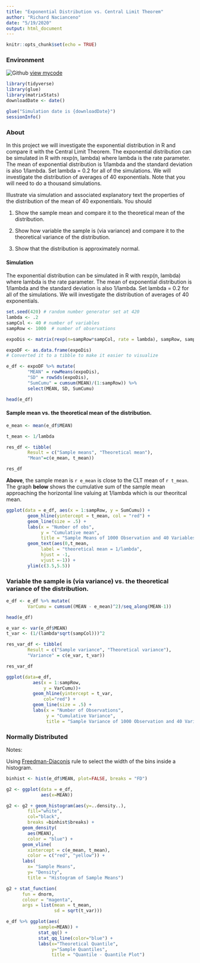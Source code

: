 ```yaml
---
title: "Exponential Distribution vs. Central Limit Theorem"
author: "Richard Nacianceno"
date: "5/19/2020"
output: html_document
---
```


```r
knitr::opts_chunk$set(echo = TRUE)
```

### Environment

![Github](./Octocat.png) [view mycode](https://github.com/ranalytica/CentralLimitTheorem){target="_blank"}
```r
library(tidyverse)
library(glue)
library(matrixStats)
downloadDate <- date()

glue("Simulation date is {downloadDate}")
sessionInfo()
```

### About

In this project we will investigate the exponential distribution in R and compare it with the Central Limit Theorem. The exponential distribution can be simulated in R with rexp(n, lambda) where lambda is the rate parameter. The mean of exponential distribution is 1/lambda and the standard deviation is also 1/lambda. Set lambda = 0.2 for all of the simulations. We will investigate the distribution of averages of 40 exponentials. Note that you will need to do a thousand simulations. 

Illustrate via simulation and associated explanatory text the properties of the distribution of the mean of 40 exponentials. You should

1. Show the sample mean and compare it to the theoretical mean of the distribution.

2. Show how variable the sample is (via variance) and compare it to the theoretical variance of the distribution.

3. Show that the distribution is approximately normal.

#### Simulation

The exponential distribution can be simulated in R with rexp(n, lambda) where lambda is the rate parameter. The mean of exponential distribution is 1/lambda and the standard deviation is also 1/lambda. Set lambda = 0.2 for all of the simulations. We will investigate the distribution of averages of 40 exponentials.

```r
set.seed(420) # random number generator set at 420
lambda <- .2 
sampCol <- 40 # number of variables
sampRow <- 1000  # number of observations

expoDis <- matrix(rexp(n=sampRow*sampCol, rate = lambda), sampRow, sampCol)

expoDF <- as.data.frame(expoDis)
# Converted it to a tibble to make it easier to visualize

e_df <- expoDF %>% mutate(
        "MEAN" = rowMeans(expoDis), 
        "SD" = rowSds(expoDis), 
        "SumCumu" = cumsum(MEAN)/(1:sampRow)) %>% 
        select(MEAN, SD, SumCumu)

head(e_df)
```

#### Sample mean vs. the theoretical mean of the distribution.

```r
e_mean <- mean(e_df$MEAN)

t_mean <- 1/lambda

res_df <- tibble(
        Result = c("Sample means", "Theoretical mean"),
        "Mean"=c(e_mean, t_mean))

res_df
```

**Above**, the sample mean is `r e_mean` is close to the CLT mean of `r t_mean`. The graph **below** shows the cumulative sum of the sample mean approaching the horizontal line valuing at 1/lambda which is our theoritcal mean.  

```r
ggplot(data = e_df, aes(x = 1:sampRow, y = SumCumu)) + 
        geom_hline(yintercept = t_mean, col = "red") +
        geom_line(size = .5) + 
        labs(x = "Number of obs", 
             y = "Cumulative mean", 
             title = "Sample Means of 1000 Observation and 40 Variables") +
        geom_text(aes(0,t_mean,
             label = "theoretical mean = 1/lambda", 
             hjust = -1, 
             vjust =-1)) + 
        ylim(c(3.5,5.5))

```

### Variable the sample is (via variance) vs. the theoretical variance of the distribution.

```r
e_df <- e_df %>% mutate(
        VarCumu = cumsum((MEAN - e_mean)^2)/seq_along(MEAN-1))

head(e_df)
```


```r
e_var <- var(e_df$MEAN)
t_var <- (1/(lambda*sqrt(sampCol)))^2

res_var_df <- tibble(
        Result = c("Sample variance", "Theoretical variance"), 
        "Variance" = c(e_var, t_var))

res_var_df
```


```r
ggplot(data=e_df, 
          aes(x = 1:sampRow, 
              y = VarCumu))+ 
          geom_hline(yintercept = t_var, 
              col="red") + 
          geom_line(size = .5) + 
          labs(x = "Number of Observations", 
               y = "Cumulative Variance", 
               title = "Sample Variance of 1000 Observation and 40 Variables")
```

### Normally Distributed

Notes:

Using [Freedman-Diaconis](https://en.wikipedia.org/wiki/Freedman%E2%80%93Diaconis_rule) rule to select the width of the bins inside a histogram.  

```r
binhist <- hist(e_df$MEAN, plot=FALSE, breaks = "FD")

g2 <- ggplot(data = e_df, 
             aes(x=MEAN)) 

g2 <- g2 + geom_histogram(aes(y=..density..),
        fill="white", 
        col="black",
        breaks =binhist$breaks) + 
      geom_density(
        aes(MEAN), 
        color = "blue") + 
      geom_vline(
        xintercept = c(e_mean, t_mean), 
        color = c("red", "yellow")) + 
      labs(
        x= "Sample Means", 
        y= "Density", 
        title = "Histogram of Sample Means")

g2 + stat_function(
      fun = dnorm, 
      colour = "magenta", 
      args = list(mean = t_mean, 
                  sd = sqrt(t_var)))
```

```r
e_df %>% ggplot(aes(
            sample=MEAN)) +   
            stat_qq() + 
            stat_qq_line(color="blue") + 
            labs(x="Theoretical Quantile", 
                 y="Sample Quantiles", 
                 title = "Quantile - Quantile Plot")
```

